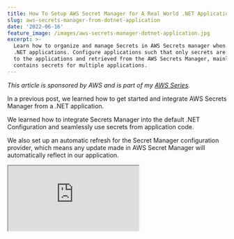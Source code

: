 ```yaml
---
title: How To Setup AWS Secret Manager for A Real World .NET Application
slug: aws-secrets-manager-from-dotnet-application
date: '2022-06-16'
feature_image: /images/aws-secrets-manager-dotnet-application.jpg
excerpt: >-
  Learn how to organize and manage Secrets in AWS Secrets manager when building
  .NET applications. Configure applications such that only secrets are relevant
  to the applications and retrieved from the AWS Secrets Manager, mainly when it
  contains secrets for multiple applications.
---
```

_This article is sponsored by AWS and is part of my [AWS Series](/tag/aws/)._

In a previous post, we learned how to get started and integrate AWS Secrets Manager from a .NET application.

We learned how to integrate Secrets Manager into the default .NET Configuration and seamlessly use secrets from application code.

We also set up an automatic refresh for the Secret Manager configuration provider, which means any update made in AWS Secret Manager will automatically reflect in our application.

<iframe src="https://www.youtube.com/embed/bBMSL4vInYU" />

However, one limitation with the setup is that the .NET application gets all the Secrets in the Secret Manager on application start.

Now in cases where you have only one application in your AWS Infrastructure, this might work fine. However, that is not usually the case.

We have multiple applications running in our AWS account, and at times we have applications configured for different environments/stages in the same account - like Dev, Test, etc. In these scenarios, _**we want our application to pull down and sync only the Secrets that are relevant to that application**_.

In this post, let’s explore how we can update our .NET application and how we organize Secrets so that the application gets only relevant Secrets from AWS Secret Manager.

## Organizing Secrets in AWS Secrets Manager

Secrets can be unique to an application or shared across multiple or a group of applications. To ensure applications retrieve only the relevant Secrets, we need to group them based on applications.

👉 Instead of having the Secret Names as `WeatherForecast__Count` and `WeatherForecast__Api`, we can prefix them with the Environment/Stage the applications are running and the application name.

E.g., if the application runs in the Test environment, we can name the Count property as `Test/WeatherApp/WeatherForecast_Count` → _Test_ stands for the environment and _WeatherApp_ for the application name.

👉 For Secrets shared across applications, instead of duplicating them per application, we can create a shared group name and have all the shared Secrets in there.

E.g., if the _ApiKey_ is shared across multiple applications, we can have the Secret Name as `Test/Shared/WeatherForecast_ApiKey` → _Test_ stands for the environment and _Shared_ for the shared group name.

![Secrets Manager shows the Count and ApiKey secrets organized based on the environment and application. It shows two sets of values for the Test and Prod environment group by application-specific and shared groups. ](/images/aws-secrets-manager-organize-secrets.jpg)

## Filtering Secrets in .NET Application

Our application code, on startup, still pulls down all the Secrets in the Secrets Manager.

✅Let’s update the .NET app startup code to filter out the Secrets that are not relevant.

[

How Best To Secure Secrets When Building .NET Applications on AWS

Learn how to get started with using AWS Secrets Manager using a .NET Application. We will learn to connect to Secrets Manager from .NET using the client SDK and retrieve secrets. We will also see how to integrate Secrets Manager into built-in .NET Configuration and seamlessly use secrets from our ap

![](/favicon.ico)Rahul NathRahul Pulikkot Nath

![](/images/secure-padlock.jpg)

](/blog/aws-secrets-manager)

Based on the above convention of names, our WeatherAPI application needs all Secrets under the `WeatherApp` and the `Shared` group in the Secrets Manager. Let’s define this list as the `allowedPrefix` string array.

Based on the environment (`EnvironmentName`), the allowedPrefix is set as shown below.

```csharp
var allowedPrefix = new [] 
{
  $ "{builder.Environment.EnvironmentName}/WeatherApp/",
  $ "{builder.Environment.EnvironmentName}/Shared/"
};

```

The `AddSecretsManager` extension method we use in the [previous post](/blog/aws-secrets-manager/), to integrate AWS Secrets Manager with the .NET built-in configuration provider, allows to set a `SecretFilter`. The filter property takes in a function that determines whether or not to retrieve a secret.

We only want to retrieve the secret if the name starts with any of the values in the `allowedPrefix` list. When the application runs and initializes the .NET Configuration provider, it will first get all the Secret Names (names only) from the AWS Secrets Manager and enumerates that list to filter out using the `SecretFilter` function set below.

It passes each `SecretListEntry` to the function and checks if it needs to retrieve it or not.

```csharp
options.SecretFilter = secret => allowedPrefix.Any(allowed => secret.Name.StartsWith(allowed));

```

### Mapping Secret Manager Keys To .NET Configuration

Since the names in the Secret Manager have the environment and the application name prefixed, we must remove it first to map it to the .NET configuration object. We can update our `KeyGenerator` function to do this.

```csharp
options.KeyGenerator = (_, name) =>
{
    var prefix = allowedPrefix.First(name.StartsWith);
    return name
        .Substring(prefix.Length)
        .Replace("__", ":");
};

```

The function takes in the secret name and finds the matching prefix from the `allowedPrefix` list. Once identified, it trims out the prefix and replaces any double underscores (\_\_) as a colon (:). It is the convention used by .NET Configuration to map hierarchical configuration objects.

Below is the complete code for the AWS Secret Manager integration with .NET Configuration.

```csharp
var allowedPrefix = new[]
{
    $"{builder.Environment.EnvironmentName}/WeatherApp/",
    $"{builder.Environment.EnvironmentName}/Shared/"
};
builder.Configuration.AddSecretsManager(configurator: options =>
{
    options.PollingInterval = TimeSpan.FromMinutes(30);
    options.KeyGenerator = (_, name) =>
    {
        var prefix = allowedPrefix.First(name.StartsWith);
        return name
            .Substring(prefix.Length)
            .Replace("__", ":");
    };
    options.SecretFilter = 
        secret => allowedPrefix
            .Any(allowed => secret.Name.StartsWith(allowed));
});

```

With the above configuration setup, the application retrieves only the required secrets. It also automatically refreshes them regularly to keep the values in sync.
